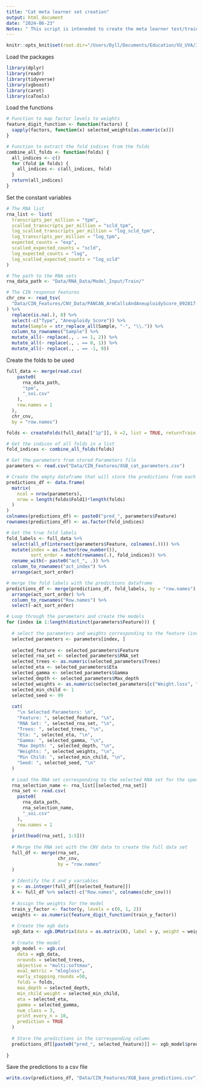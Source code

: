 ```yaml
---
title: "Cat meta learner set creation"
output: html_document
date: "2024-06-23"
Notes: " This script is inteneded to create the meta learner test/train set for the cat stacking model"
---
```


```r
knitr::opts_knit$set(root.dir="/Users/Dyll/Documents/Education/VU_UVA/Internship/Epigenetics/Janssen_Group-UMCUtrecht/Main_Project")

```

Load the packages
```r
library(dplyr)
library(readr)
library(tidyverse)
library(xgboost)
library(caret)
library(caTools)
```
Load the functions
```r
# Function to map factor levels to weights
feature_digit_function <- function(factors) {
  sapply(factors, function(x) selected_weights[as.numeric(x)])
}

# Function to extract the fold indices from the folds
combine_all_folds <- function(folds) {
  all_indices <- c()
  for (fold in folds) {
    all_indices <- c(all_indices, fold)
  }
  return(all_indices)
}

```


Set the constant variables 
```r
# The RNA list
rna_list <- list(
  transcripts_per_million = "tpm",
  scalled_transcripts_per_million = "scld_tpm",
  log_scalled_transcripts_per_million = "log_scld_tpm",
  log_transcripts_per_million = "log_tpm",
  expected_counts = "exp",
  scalled_expected_counts = "scld",
  log_expected_counts = "log",
  log_scalled_expected_counts = "log_scld"
)

# The path to the RNA sets
rna_data_path <- "Data/RNA_Data/Model_Input/Train/"

# The CIN response features
chr_cnv <- read_tsv(
  "Data/CIN_Features/CNV_Data/PANCAN_ArmCallsAndAneuploidyScore_092817.txt"
) %>%
  replace(is.na(.), 0) %>%
  select(-c("Type", "Aneuploidy Score")) %>%
  mutate(Sample = str_replace_all(Sample, "-", "\\.")) %>%
  column_to_rownames("Sample") %>%
  mutate_all(~ replace(., . == 1, 2)) %>%
  mutate_all(~ replace(., . == 0, 1)) %>%
  mutate_all(~ replace(., . == -1, 0))
```
Create the folds to be used
```r
full_data <- merge(read.csv(
    paste0(
      rna_data_path,
      "tpm",
      "_soi.csv"
    ),
    row.names = 1
  ),
  chr_cnv,
  by = "row.names") 

folds <- createFolds(full_data[["1p"]], k =2, list = TRUE, returnTrain = FALSE)

# Get the indices of all folds in a list
fold_indices <- combine_all_folds(folds)
```


```r
# Get the parameters from stored Parameters file
parameters <- read.csv("Data/CIN_Features/XGB_cat_parameters.csv")

# Create the empty dataframe that will store the predictions from each model
predictions_df <- data.frame(
  matrix(
    ncol = nrow(parameters),
    nrow = length(folds$Fold1)*length(folds)
  )
)
colnames(predictions_df) <- paste0("pred_", parameters$Feature)
rownames(predictions_df) <- as.factor(fold_indices)

# Get the true fold labels
fold_labels <- full_data %>% 
  select(all_of(intersect(parameters$Feature, colnames(.)))) %>% 
  mutate(index = as.factor(row_number()),
         sort_order = match(rownames(.), fold_indices)) %>%
  rename_with(~ paste0("act_", .)) %>%
  column_to_rownames("act_index") %>% 
  arrange(act_sort_order)

# merge the fold labels with the predictions dataframe
predictions_df <- merge(predictions_df, fold_labels, by = "row.names") %>% 
  arrange(act_sort_order) %>% 
  column_to_rownames("Row.names") %>% 
  select(-act_sort_order)

```


```r
# Loop through the parameters and create the models
for (index in 1:length(distinct(parameters$Feature))) {
  
  # select the parameters and weights corresponding to the feature (index)
  selected_parameters <- parameters[index, ]
  
  selected_feature <- selected_parameters$Feature
  selected_rna_set <- selected_parameters$RNA_set
  selected_trees <- as.numeric(selected_parameters$Trees)
  selected_eta <- selected_parameters$Eta
  selected_gamma <- selected_parameters$Gamma
  selected_depth <- selected_parameters$Max_depth
  selected_weights <- as.numeric(selected_parameters[c("Weight.loss", "Weight.normal", "Weight.gain")])
  selected_min_child <- 1
  selected_seed <- 99
  
  cat(
    "\n Selected Parameters: \n",
    "Feature: ", selected_feature, "\n",
    "RNA Set: ", selected_rna_set, "\n",
    "Trees: ", selected_trees, "\n",
    "Eta: ", selected_eta, "\n",
    "Gamma: ", selected_gamma, "\n",
    "Max Depth: ", selected_depth, "\n",
    "Weights: ", selected_weights, "\n",
    "Min Child: ", selected_min_child, "\n",
    "Seed: ", selected_seed, "\n"
  )
  
  # Load the RNA set corresponding to the selected RNA set for the specific feature
  rna_selection_name <- rna_list[[selected_rna_set]]
  rna_set <- read.csv(
    paste0(
      rna_data_path,
      rna_selection_name,
      "_soi.csv"
    ),
    row.names = 1
  )
  print(head(rna_set[, 1:5]))
  
  # Merge the RNA set with the CNV data to create the full data set
  full_df <- merge(rna_set,
                   chr_cnv,
                   by = "row.names"
  )
  
  # Identify the X and y variables
  y <- as.integer(full_df[[selected_feature]])
  X <- full_df %>% select(-c("Row.names", colnames(chr_cnv)))
  
  # Assign the weights for the model
  train_y_factor <- factor(y, levels = c(0, 1, 2))
  weights <- as.numeric(feature_digit_function(train_y_factor))
  
  # Create the xgb data
  xgb_data <- xgb.DMatrix(data = as.matrix(X), label = y, weight = weights)
  
  # Create the model
  xgb_model <- xgb.cv(
    data = xgb_data,
    nrounds = selected_trees,
    objective = "multi:softmax",
    eval_metric = "mlogloss",
    early_stopping_rounds =50,
    folds = folds,
    max_depth = selected_depth,
    min_child_weight = selected_min_child,
    eta = selected_eta,
    gamma = selected_gamma,
    num_class = 3,
    print_every_n = 10,
    prediction = TRUE
  )
  
  # Store the predictions in the corresponding column
  predictions_df[[paste0("pred_", selected_feature)]] <- xgb_model$pred[, 1]
  
}
```




Save the predictions to a csv file
```r
write.csv(predictions_df, "Data/CIN_Features/XGB_base_predictions.csv")
```
















